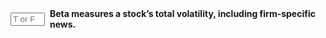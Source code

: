 ::: {.question-block}

<form onsubmit="event.preventDefault(); checkAnswerBox('module2_tf_q59','F')" style="display: flex; align-items: center; gap: 8px;">
<input type="text" id="module2_tf_q59" name="module2_tf_q59" maxlength="1" placeholder="T or F"
         style="width: 55px;" data-correct-answer="F" /> <label for="module2_tf_q59"><strong>Beta measures a stock’s total volatility, including firm-specific news.</strong></label>
</form>

<div id="feedback-module2_tf_q59" class="feedback" data-status="" style="display:none;">
The sentence is FALSE. Beta measures a stock's sensitivity only to market movements (systematic risk), not its total volatility.
</div>
:::